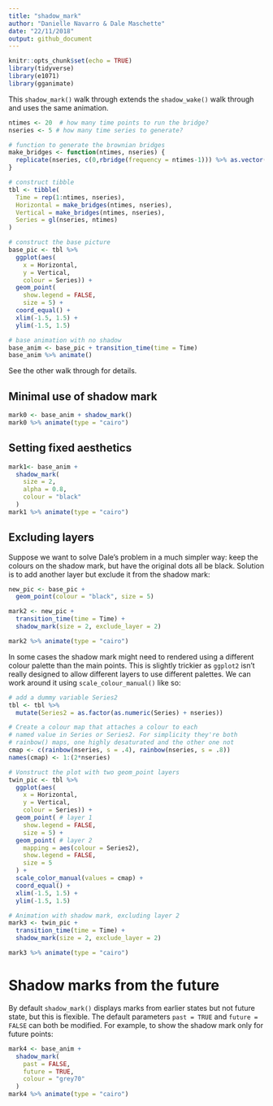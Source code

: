 ```yaml
---
title: "shadow_mark"
author: "Danielle Navarro & Dale Maschette"
date: "22/11/2018"
output: github_document
---
```


```r
knitr::opts_chunk$set(echo = TRUE)
library(tidyverse)
library(e1071)
library(gganimate)
```


This `shadow_mark()` walk through extends the `shadow_wake()` walk through and uses the same animation. 

```r
ntimes <- 20  # how many time points to run the bridge?
nseries <- 5 # how many time series to generate?

# function to generate the brownian bridges
make_bridges <- function(ntimes, nseries) {
  replicate(nseries, c(0,rbridge(frequency = ntimes-1))) %>% as.vector()
}

# construct tibble
tbl <- tibble(
  Time = rep(1:ntimes, nseries),
  Horizontal = make_bridges(ntimes, nseries),
  Vertical = make_bridges(ntimes, nseries),
  Series = gl(nseries, ntimes)
)

# construct the base picture
base_pic <- tbl %>%
  ggplot(aes(
    x = Horizontal, 
    y = Vertical, 
    colour = Series)) + 
  geom_point(
    show.legend = FALSE,
    size = 5) + 
  coord_equal() + 
  xlim(-1.5, 1.5) + 
  ylim(-1.5, 1.5)

# base animation with no shadow
base_anim <- base_pic + transition_time(time = Time) 
base_anim %>% animate()
```

See the other walk through for details. 

## Minimal use of shadow mark

```r
mark0 <- base_anim + shadow_mark()
mark0 %>% animate(type = "cairo")
```

## Setting fixed aesthetics

```r
mark1<- base_anim + 
  shadow_mark(
    size = 2, 
    alpha = 0.8,
    colour = "black"
  )
mark1 %>% animate(type = "cairo")
```

## Excluding layers

Suppose we want to solve Dale's problem in a much simpler way: keep the colours on the shadow mark, but have the original dots all be black. Solution is to add another layer but exclude it from the shadow mark:

```r
new_pic <- base_pic + 
  geom_point(colour = "black", size = 5)

mark2 <- new_pic + 
  transition_time(time = Time) + 
  shadow_mark(size = 2, exclude_layer = 2)

mark2 %>% animate(type = "cairo")
```

In some cases the shadow mark might need to rendered using a different colour palette than the main points. This is slightly trickier as `ggplot2` isn't really designed to allow different layers to use different palettes. We can work around it using `scale_colour_manual()` like so:

```r
# add a dummy variable Series2
tbl <- tbl %>% 
  mutate(Series2 = as.factor(as.numeric(Series) + nseries))

# Create a colour map that attaches a colour to each 
# named value in Series or Series2. For simplicity they're both
# rainbow() maps, one highly desaturated and the other one not
cmap <- c(rainbow(nseries, s = .4), rainbow(nseries, s = .8))
names(cmap) <- 1:(2*nseries)

# Vonstruct the plot with two geom_point layers
twin_pic <- tbl %>%
  ggplot(aes(
    x = Horizontal, 
    y = Vertical, 
    colour = Series)) + 
  geom_point( # layer 1
    show.legend = FALSE,
    size = 5) +
  geom_point( # layer 2
    mapping = aes(colour = Series2),
    show.legend = FALSE,
    size = 5    
  ) +
  scale_color_manual(values = cmap) +
  coord_equal() + 
  xlim(-1.5, 1.5) + 
  ylim(-1.5, 1.5)

# Animation with shadow mark, excluding layer 2
mark3 <- twin_pic + 
  transition_time(time = Time) +
  shadow_mark(size = 2, exclude_layer = 2)

mark3 %>% animate(type = "cairo")
```

# Shadow marks from the future

By default `shadow_mark()` displays marks from earlier states but not future state, but this is flexible. The default parameters `past = TRUE` and `future = FALSE` can both be modified. For example, to show the shadow mark only for future points:

```r
mark4 <- base_anim + 
  shadow_mark(
    past = FALSE,
    future = TRUE,
    colour = "grey70"
  )
mark4 %>% animate(type = "cairo")
```
